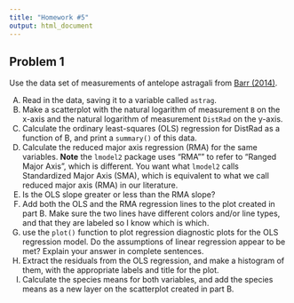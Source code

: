 ```yaml
---
title: "Homework #5"
output: html_document
---
```


## Problem 1

Use the data set of measurements of antelope astragali from [Barr (2014)](datasets/barr_astrag_2014.txt). 

A.  Read in the data, saving it to a variable called `astrag`.
B.  Make a scatterplot with the natural logarithm of measurement `B` on the x-axis and the natural logarithm of measurement `DistRad` on the y-axis.
C.  Calculate the ordinary least-squares (OLS) regression for DistRad as a function of B, and print a `summary()` of this data.
D.  Calculate the reduced major axis regression (RMA) for the same variables. **Note** the `lmodel2` package uses "RMA"" to refer to "Ranged Major Axis", which is different.  You want what `lmodel2` calls Standardized Major Axis (SMA), which is equivalent to what we call reduced major axis (RMA) in our literature. 
E.  Is the OLS slope greater or less than the RMA slope?
F.  Add both the OLS and the RMA regression lines to the plot created in part B.  Make sure the two lines have different colors and/or line types, and that they are labeled so I know which is which. 
G.  use the `plot()` function to plot regression diagnostic plots for the OLS regression model. Do the assumptions of linear regression appear to be met? Explain your answer in complete sentences.
H.  Extract the residuals from the OLS regression, and make a histogram of them, with the appropriate labels and title for the plot.
I.  Calculate the species means for both variables, and add the species means as a new layer on the scatterplot created in part B.

